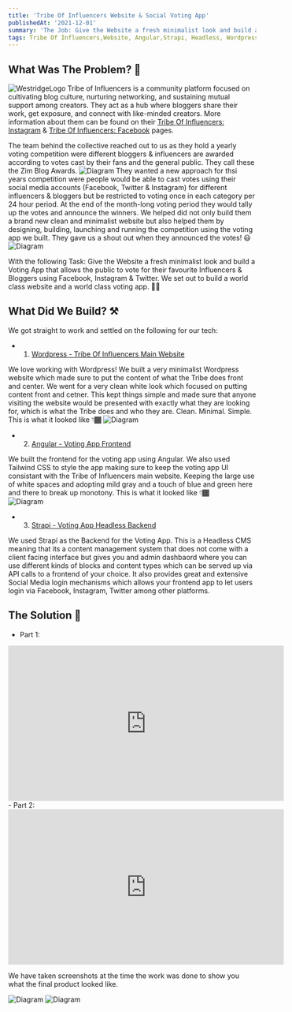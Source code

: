 ```yaml
---
title: 'Tribe Of Influencers Website & Social Voting App'
publishedAt: '2021-12-01'
summary: 'The Job: Give the Website a fresh minimalist look and build a Voting App that allows the public to vote for their favourite Influencers & Bloggers using Facebook, Instagram & Twitter.'
tags: Tribe Of Influencers,Website, Angular,Strapi, Headless, Wordpress, Tailwind CSS
---
```


## What Was The Problem? 🤔
<img src="/tribeofinfluencers/logo.webp" alt="WestridgeLogo" width="auto" class="bg-white"/>
Tribe of Influencers is a community platform focused on cultivating blog culture, nurturing networking, and sustaining mutual support among creators. 
They act as a hub where bloggers share their work, get exposure, and connect with like-minded creators. More information about them can be found on their
<a class="hover:text-green-400 text-green-300 decoration-green-400 pointer-mouse" rel="noopener noreferrer" target="_blank" href="https://www.instagram.com/tribeofinfluencers/">Tribe Of Influencers: Instagram</a> &
<a class="hover:text-green-400 text-green-300 decoration-green-400 pointer-mouse" rel="noopener noreferrer" target="_blank" href="https://www.facebook.com/tribeofinfluencers/">Tribe Of Influencers: Facebook</a> pages.

The team behind the collective reached out to us as they hold a yearly voting competition were different bloggers & influencers are awarded according to votes cast by their fans 
and the general public. They call these the Zim Blog Awards.
<img src="/tribeofinfluencers/2.png" alt="Diagram" width="auto"/>
They wanted a new approach for thsi years competition were people would be able to cast votes using their social media accounts (Facebook, Twitter & Instagram) for different influencers & bloggers
but be restricted to voting once in each category per 24 hour period. At the end of the month-long voting period they would tally up the votes and announce the winners.
We helped did not only build them a brand new clean and minimalist website but also helped them by designing, building, launching and running the competition using the voting app we built.
They gave us a shout out when they announced the votes! 😃
<img src="/tribeofinfluencers/3.png" alt="Diagram" width="auto"/>

With the following Task: Give the Website a fresh minimalist look and build a Voting App that allows the public to vote for their favourite Influencers & Bloggers using Facebook, Instagram & Twitter.
We set out to build a world class website and a world class voting app. 💪🏾

## What Did We Build? ⚒️

We got straight to work and settled on the following for our tech:
- 1. <a href="http://wordpress.org/" rel="noopener noreferrer" target="_blank">Wordpress - Tribe Of Influencers Main Website</a>

We love working with Wordpress! We built a very minimalist Wordpress website which made sure to put the content of what the Tribe does front and center.
We went for a very clean white look which focused on putting content front and cetner. This kept things simple and made sure that anyone visiting the website would be presented with
exactly what they are looking for, which is what the Tribe does and who they are. Clean. Minimal. Simple. This is what it looked like 👇🏾
<img src="/tribeofinfluencers/1.png" alt="Diagram" width="auto"/><br/>



- 2. <a href="https://angular.dev/" rel="noopener noreferrer" target="_blank">Angular - Voting App Frontend</a>

We built the frontend for the voting app using Angular. We also used Tailwind CSS to style the app making sure to keep the voting app UI consistant with the Tribe of Influencers main
website. Keeping the large use of white spaces and adopting mild gray and a touch of blue and green here and there to break up monotony. This is what it looked like 👇🏾 <br/>
<img src="/tribeofinfluencers/4.png" alt="Diagram" width="auto"/><br/>

- 3. <a href="https://strapi.io/" rel="noopener noreferrer" target="_blank">Strapi - Voting App Headless Backend</a>

We used Strapi as the Backend for the Voting App. This is a Headless CMS meaning that its a content management system that does not come with a client facing interface but gives you 
and admin dashbaord where you can use different kinds of blocks and content types which can be served up via API calls to a frontend of your choice. It also provides great and
extensive Social Media login mechanisms which allows your frontend app to let users login via Facebook, Instagram, Twitter among other platforms.


## The Solution 🎉

- Part 1:
<iframe width="560" height="315" src="https://www.youtube.com/embed/F11hVDPDra4?si=o6i1lvMRPcL_VBWr" title="YouTube video player" frameborder="0" allow="accelerometer; autoplay; clipboard-write; encrypted-media; gyroscope; picture-in-picture; web-share" referrerpolicy="strict-origin-when-cross-origin" allowfullscreen></iframe>
<br/>
- Part 2:
<iframe width="560" height="315" src="https://www.youtube.com/embed/FtZ0nllUjjo?si=4v-NL3wXKxUJJnjA" title="YouTube video player" frameborder="0" allow="accelerometer; autoplay; clipboard-write; encrypted-media; gyroscope; picture-in-picture; web-share" referrerpolicy="strict-origin-when-cross-origin" allowfullscreen></iframe>

<p class="text-xs">We have taken screenshots at the time the work was done to show you what the final product looked like.</p>

<img src="/tribeofinfluencers/5.png" alt="Diagram" width="auto"/>
<img src="/tribeofinfluencers/6.png" alt="Diagram" width="auto"/>



